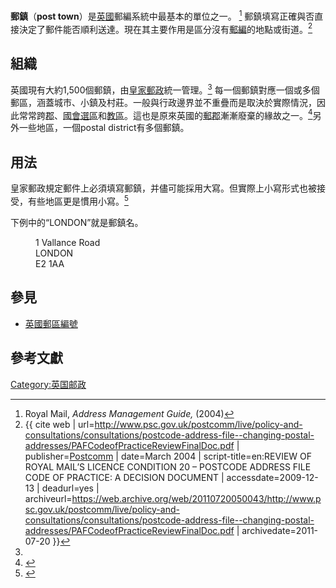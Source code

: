 {{Infobox subdivision type
| name = Post town
| government = [[皇家郵政|皇家郵政]]
| category = 郵政管理部門
| territory = [[英國|英國]]
| upper_unit = [[Postcode_areas|Postcode areas]]
| current_number = 約1,500
| number_date = 2013年
| subdivision = [[Postcode_districts|Postcode districts]]
}}
'''郵鎮'''（'''post town'''）是[[英國|英國]]郵編系統中最基本的單位之一。 <ref name=royal_mail>Royal Mail, ''Address Management Guide,'' (2004)</ref> 郵鎮填寫正確與否直接決定了郵件能否順利送達。現在其主要作用是區分沒有[[郵編|郵編]]的地點或街道。<ref name="code 2004">{{ cite web | url=http://www.psc.gov.uk/postcomm/live/policy-and-consultations/consultations/postcode-address-file--changing-postal-addresses/PAFCodeofPracticeReviewFinalDoc.pdf | publisher=[[Postcomm|Postcomm]] | date=March 2004 | script-title=en:REVIEW OF ROYAL MAIL’S LICENCE CONDITION 20 – POSTCODE ADDRESS FILE CODE OF PRACTICE: A DECISION DOCUMENT | accessdate=2009-12-13 | deadurl=yes | archiveurl=https://web.archive.org/web/20110720050043/http://www.psc.gov.uk/postcomm/live/policy-and-consultations/consultations/postcode-address-file--changing-postal-addresses/PAFCodeofPracticeReviewFinalDoc.pdf | archivedate=2011-07-20 }}</ref>

==組織==
英國現有大約1,500個郵鎮，由[[皇家郵政|皇家郵政]]統一管理。<ref name="code 2004"/> 每一個郵鎮對應一個或多個郵區，涵蓋城市、小鎮及村莊。一般與行政邊界並不重疊而是取決於實際情況，因此常常跨[[英國的郡|郡]]、[[英國國會選區|國會選區]]和[[教區|教區]]。這也是原來英國的[[郵郡|郵郡]]漸漸廢棄的緣故之一。<ref name=pem>{{cite web |url=http://www.publications.parliament.uk/pa/cm200809/cmhansrd/cm090623/halltext/90623h0008.htm |title=Pembrokeshire (Royal Mail Database) c218WH |accessdate=2009-07-23 |work=Hansard |date=2009-06-23 |archive-date=2009-06-25 |archive-url=https://web.archive.org/web/20090625185008/http://www.publications.parliament.uk/pa/cm200809/cmhansrd/cm090623/halltext/90623h0008.htm |dead-url=no }}</ref>另外一些地區，一個postal district有多個郵鎮。

==用法==
皇家郵政規定郵件上必須填寫郵鎮，并儘可能採用大寫。但實際上小寫形式也被接受，有些地區更是慣用小寫。<ref>{{cite web | url=http://www.royalmail.com/delivery/mail-advice/addressing-your-mail | title=Addressing your mail | publisher=Royal Mail | accessdate=2012-10-25 | archive-date=2012-11-08 | archive-url=https://web.archive.org/web/20121108050055/http://www.royalmail.com/delivery/mail-advice/addressing-your-mail | dead-url=no }}</ref>

下例中的“LONDON”就是郵鎮名。
:1 Vallance Road
:LONDON
:E2 1AA

==參見==
*[[英國郵區編號|英國郵區編號]]

==參考文獻==
{{Reflist}}


[[Category:英国邮政|Category:英国邮政]]